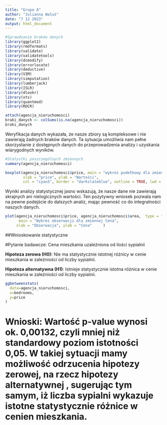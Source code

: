 ```yaml
---
title: "Grupa A"
author: "Julianna Waluś"
date: "7 12 2023"
output: html_document
---
```


```r
#Sprawdzanie braków danych
library(ggplot2)
library(rmdformats)
library(validate)
library(validatetools)
library(dcmodify)
library(errorlocate)
library(deductive)
library(VIM)
library(simputation)
library(lumberjack)
library(ISLR) 
library(dlookr)
library(xts)
library(quantmod)
library(ROCR)
```

```r
attach(agencja_nieruchomosci)
braki_danych <- colSums(is.na(agencja_nieruchomosci))
braki_danych
```
Weryfikacja danych wykazała, że nasze zbiory są kompleksowe i nie zawierają żadnych braków danych. Ta sytuacja umożliwia nam pełne skorzystanie z dostępnych danych do przeprowadzenia analizy i uzyskania wiarygodnych wyników.


```r
#Statystki poszczególnych zmiennych
summary(agencja_nieruchomosci)

```


```r

boxplot(agencja_nieruchomosci$price, main = "wykres pudełkowy dla zmiennej price", 
        xlab = "price", ylab = "Wartości", 
        col = "cyan3", border = "darkslateblue", outline = TRUE, lwd = 1.2)

```
Wyniki analizy statystycznej jasno wskazują, że nasze dane nie zawierają skrajnych ani nielogicznych wartości. Ten pozytywny wniosek pozwala nam na pewne podejście do dalszych analiz, mając pewność co do integralności naszych danych.

```r
plot(agencja_nieruchomosci$price, agencja_nieruchomosci$area,  type = "o", col = "cyan3",
      main = "Wykres obserwacji dla zmiennej Cena",
     xlab = "Obserwacja", ylab = "Cena"     )

```


##Wnioskowanie statystyczne

#Pytanie badawcze: Cena mieszkania uzależniona od ilości sypialnii

**Hipoteza zerowa (H0):** Nie ma statystycznie istotnej różnicy w cenie mieszkania w zależniości od liczby sypialnii.

**Hipoteza alternatywna (H1)**: Istnieje statystycznie istotna różnica w cenie mieszkania w zależniości od liczby sypialnii.


```r
ggbetweenstats(
  data=agencja_nieruchomosci,
  x=bedrooms,
  y=price
)
```
# Wnioski: Wartość p-value wynosi ok. 0,00132, czyli mniej niż standardowy poziom istotności 0,05. W takiej sytuacji mamy możliwość odrzucenia hipotezy zerowej, na rzecz hipotezy alternatywnej , sugerując tym samym, iż liczba sypialni wykazuje istotne statystycznie różnice w cenien mieszkania.


#

